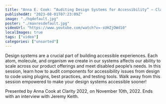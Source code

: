 ```yaml
---
title: "Anna E. Cook: “Auditing Design Systems for Accessibility” — Clarity 2022"
publishedAt: "2023-08-01T07:23:09Z"
image: "./hqdefault.jpg"
poster: "./maxresdefault.jpg"
videoUrl: "https://www.youtube.com/watch?v=-sUHZjOWd10"
localImages: true
tags: ["video"]
categories: ["unsorted"]
---
```


Design systems are a crucial part of building accessible experiences. Each atom, molecule, and organism we create in our systems affects our ability to scale across our product offerings and meet disabled people’s needs. In this session, learn how to audit components for accessibility issues from design to code using plugins, best practices, and testing tools. Walk away from this session empowered to make your design systems accessible sooner!

Presented by Anna Cook at Clarity 2022, on November 10th, 2022. Ends with an interview with Jeremy Keith.
